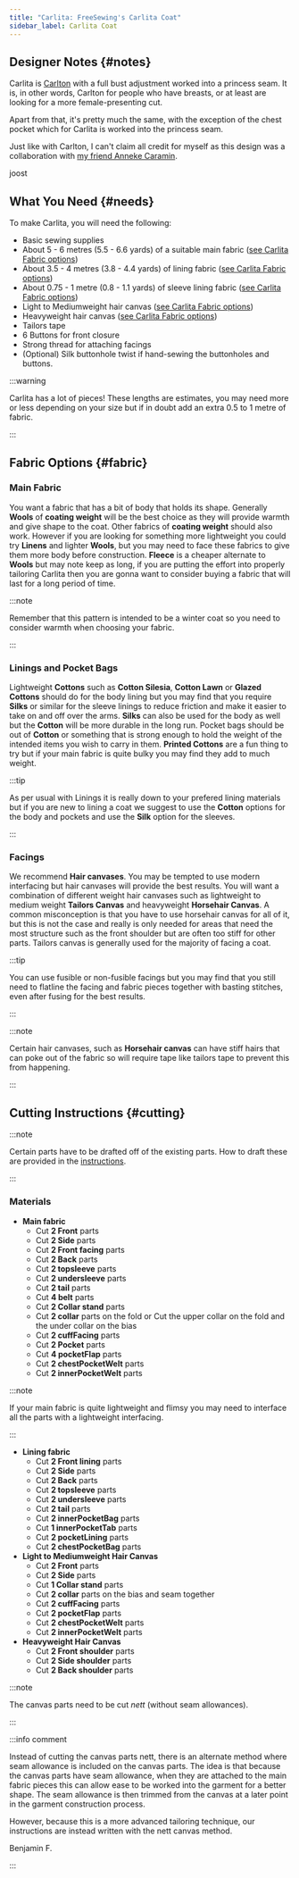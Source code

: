 ```yaml
---
title: "Carlita: FreeSewing's Carlita Coat"
sidebar_label: Carlita Coat
---
```


<DesignInfo design="carlita" />

## Designer Notes {#notes}

Carlita is [Carlton](/designs/carlton) with a full bust adjustment worked into a princess seam.
It is, in other words, Carlton for people who have breasts, or at least are looking for a more female-presenting cut.

Apart from that, it's pretty much the same, with the exception of the chest
pocket which for Carlita is worked into the princess seam.

Just like with Carlton, I can't claim all credit for myself as this design was
a collaboration with [my friend Anneke
Caramin](https://www.instagram.com/annekecaramin/).

joost

## What You Need {#needs}

To make Carlita, you will need the following:

- Basic sewing supplies
- About 5 - 6 metres (5.5 - 6.6 yards) of a suitable main fabric ([see Carlita Fabric options](/docs/designs/carlita/fabric/))
- About 3.5 - 4 metres (3.8 - 4.4 yards) of lining fabric ([see Carlita Fabric options](/docs/designs/carlita/fabric/))
- About 0.75 - 1 metre (0.8 - 1.1 yards) of sleeve lining fabric ([see Carlita Fabric options](/docs/designs/carlita/fabric/))
- Light to Mediumweight hair canvas ([see Carlita Fabric options](/docs/designs/carlita/fabric/))
- Heavyweight hair canvas ([see Carlita Fabric options](/docs/designs/carlita/fabric/))
- Tailors tape
- 6 Buttons for front closure
- Strong thread for attaching facings
- (Optional) Silk buttonhole twist if hand-sewing the buttonholes and buttons.

:::warning

Carlita has a lot of pieces! These lengths are estimates, you may need more or less depending on your size but if in doubt add an extra 0.5 to 1 metre of fabric.

:::

## Fabric Options {#fabric}

### Main Fabric

You want a fabric that has a bit of body that holds its shape. Generally **Wools** of **coating weight** will be the best choice as they will provide warmth and give shape to the coat. Other fabrics of **coating weight** should also work. However if you are looking for something more lightweight you could try **Linens** and lighter **Wools**, but you may need to face these fabrics to give them more body before construction. **Fleece** is a cheaper alternate to **Wools** but may note keep as long, if you are putting the effort into properly tailoring Carlita then you are gonna want to consider buying a fabric that will last for a long period of time.

:::note

Remember that this pattern is intended to be a winter coat so you need to consider warmth when choosing your fabric.

:::

### Linings and Pocket Bags

Lightweight **Cottons** such as **Cotton Silesia**, **Cotton Lawn** or **Glazed Cottons** should do for the body lining but you may find that you require **Silks** or similar for the sleeve linings to reduce friction and make it easier to take on and off over the arms. **Silks** can also be used for the body as well but the **Cotton** will be more durable in the long run. Pocket bags should be out of **Cotton** or something that is strong enough to hold the weight of the intended items you wish to carry in them. **Printed Cottons** are a fun thing to try but if your main fabric is quite bulky you may find they add to much weight.

:::tip

As per usual with Linings it is really down to your prefered lining materials but if you are new to lining a coat we suggest to use the **Cotton** options for the body and pockets and use the **Silk** option for the sleeves.

:::

### Facings

We recommend **Hair canvases**. You may be tempted to use modern interfacing but hair canvases will provide the best results. You will want a combination of different weight hair canvases such as lightweight to medium weight **Tailors Canvas** and heavyweight **Horsehair Canvas**.
A common misconception is that you have to use horsehair canvas for all of it, but this is not the case and really is only needed for areas that need the most structure such as the front shoulder but are often too stiff for other parts. Tailors canvas is generally used for the majority of facing a coat.

:::tip

You can use fusible or non-fusible facings but you may find that you still need to flatline the facing and fabric pieces together with basting stitches, even after fusing for the best results.

:::

:::note

Certain hair canvases, such as **Horsehair canvas** can have stiff hairs that can poke out of the fabric so will require tape like tailors tape to prevent this from happening.

:::

## Cutting Instructions {#cutting}

:::note

Certain parts have to be drafted off of the existing parts. How to draft these are provided in the [instructions](/docs/designs/carlita/instructions).

:::

### Materials

- **Main fabric**
  - Cut **2 Front** parts
  - Cut **2 Side** parts
  - Cut **2 Front facing** parts
  - Cut **2 Back** parts
  - Cut **2 topsleeve** parts
  - Cut **2 undersleeve** parts
  - Cut **2 tail** parts
  - Cut **4 belt** parts
  - Cut **2 Collar stand** parts
  - Cut **2 collar** parts on the fold or Cut the upper collar on the fold and the under collar on the bias
  - Cut **2 cuffFacing** parts
  - Cut **2 Pocket** parts
  - Cut **4 pocketFlap** parts
  - Cut **2 chestPocketWelt** parts
  - Cut **2 innerPocketWelt** parts

:::note

If your main fabric is quite lightweight and flimsy you may need to interface all the parts with a lightweight interfacing.

:::

- **Lining fabric**
  - Cut **2 Front lining** parts
  - Cut **2 Side** parts
  - Cut **2 Back** parts
  - Cut **2 topsleeve** parts
  - Cut **2 undersleeve** parts
  - Cut **2 tail** parts
  - Cut **2 innerPocketBag** parts
  - Cut **1 innerPocketTab** parts
  - Cut **2 pocketLining** parts
  - Cut **2 chestPocketBag** parts
- **Light to Mediumweight Hair Canvas**
  - Cut **2 Front** parts
  - Cut **2 Side** parts
  - Cut **1 Collar stand** parts
  - Cut **2 collar** parts on the bias and seam together
  - Cut **2 cuffFacing** parts
  - Cut **2 pocketFlap** parts
  - Cut **2 chestPocketWelt** parts
  - Cut **2 innerPocketWelt** parts
- **Heavyweight Hair Canvas**
  - Cut **2 Front shoulder** parts
  - Cut **2 Side shoulder** parts
  - Cut **2 Back shoulder** parts

:::note

The canvas parts need to be cut _nett_ (without seam allowances).

:::

:::info comment

Instead of cutting the canvas parts nett, there is an alternate
method where seam allowance is included on the canvas parts.
The idea is that because the canvas parts have seam allowance,
when they are attached to the main fabric pieces this can allow
ease to be worked into the garment for a better shape.
The seam allowance is then trimmed from the canvas at a later point
in the garment construction process.

However, because this is a more advanced tailoring technique,
our instructions are instead written with the nett canvas method.

Benjamin F.

:::
